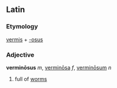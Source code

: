 ==Latin==
===Etymology===
[[vermis]] + [[-osus]]
===Adjective===
'''verminōsus''' ''m'', [[verminosa|verminōsa]] ''f'', [[verminosum|verminōsum]] ''n''

#full of [[worm]]s